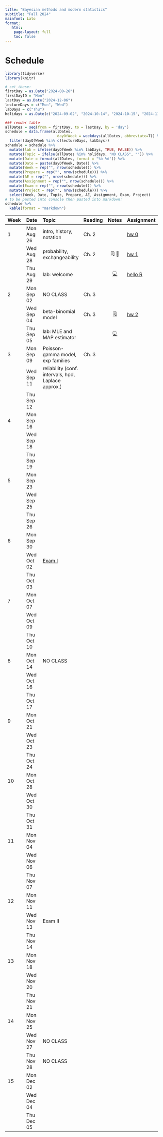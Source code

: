```yaml
---
title: "Bayesian methods and modern statistics"
subtitle: "Fall 2024"
mainfont: Lato
format:
   html: 
    page-layout: full
    toc: false
---
```


# Schedule

```r
library(tidyverse)
library(knitr)
```

```r
# set these:
firstDay = as.Date("2024-08-26")
firstDayID = "Mon"
lastDay = as.Date("2024-12-06")
lectureDays = c("Mon", "Wed")
labDays = c("Thu")
holidays = as.Date(c("2024-09-02", "2024-10-14", "2024-10-15", "2024-11-27", "2024-11-28", "2024-11-29"))

### render table
allDates = seq(from = firstDay, to = lastDay, by = 'day')
schedule = data.frame(allDates,
                        dayOfWeek = weekdays(allDates, abbreviate=T)) %>%
  filter(dayOfWeek %in% c(lectureDays, labDays))
schedule = schedule %>%
  mutate(lab = ifelse(dayOfWeek %in% labDays, TRUE, FALSE)) %>%
  mutate(Topic = ifelse(allDates %in% holidays, "NO CLASS", "")) %>%
  mutate(Date = format(allDates, format = "%b %d")) %>%
  mutate(Date = paste(dayOfWeek, Date)) %>%
  mutate(Week = rep("", nrow(schedule))) %>%
  mutate(Prepare = rep("", nrow(schedule))) %>%
  mutate(AE = rep("", nrow(schedule))) %>%
  mutate(Assignment = rep("", nrow(schedule))) %>%
  mutate(Exam = rep("", nrow(schedule))) %>%
  mutate(Project = rep("", nrow(schedule))) %>%
  select(Week, Date, Topic, Prepare, AE, Assignment, Exam, Project)
# to be pasted into console then pasted into markdown:
schedule %>%
  kable(format = "markdown")
```

| Week | Date       | Topic                            | Reading |                                      Notes                                      | Assignment                 |
|:-----------|:-----------|:-----------|------------|:----------:|:-----------|
| 1    | Mon Aug 26 | intro, history, notation         | Ch. 2   |                                                                                 | [hw 0](/hw/hw00.html)      |
|      | Wed Aug 28 | probability, exchangeability     | Ch. 2   | [🗒](/notes/lec01-probability.html) [📝](/notes/Probability-Exchangeability.pdf) | [hw 1](/hw/hw01.html)      |
|      | Thu Aug 29 | lab: welcome                     |         |                         [💻](/slides/lab0-welcome.html)                         | [hello R](/labs/lab0.html) |
| 2    | Mon Sep 02 | NO CLASS                         | Ch. 3   |                                                                                 |                            |
|      | Wed Sep 04 | beta-binomial model     | Ch. 3   |                        [🗒](/notes/lec02-estimation.html)                        | [hw 2](/hw/hw02.html)      |
|      | Thu Sep 05 | lab: MLE and MAP estimator       |         |                             [💻](/slides/lab1.html)                             |                            |
| 3    | Mon Sep 09 | Poisson-gamma model, exp families  | Ch. 3   |                                                                                 |                            |
|      | Wed Sep 11 |  reliability (conf. intervals, hpd, Laplace approx.)                                |         |                                                                                 |                            |
|      | Thu Sep 12 |                                  |         |                                                                                 |                            |
| 4    | Mon Sep 16 |                                  |         |                                                                                 |                            |
|      | Wed Sep 18 |                                  |         |                                                                                 |                            |
|      | Thu Sep 19 |                                  |         |                                                                                 |                            |
| 5    | Mon Sep 23 |                                  |         |                                                                                 |                            |
|      | Wed Sep 25 |                                  |         |                                                                                 |                            |
|      | Thu Sep 26 |                                  |         |                                                                                 |                            |
| 6    | Mon Sep 30 |                                  |         |                                                                                 |                            |
|      | Wed Oct 02 | [Exam I](/notes/exam-notes.html) |         |                                                                                 |                            |
|      | Thu Oct 03 |                                  |         |                                                                                 |                            |
| 7    | Mon Oct 07 |                                  |         |                                                                                 |                            |
|      | Wed Oct 09 |                                  |         |                                                                                 |                            |
|      | Thu Oct 10 |                                  |         |                                                                                 |                            |
| 8    | Mon Oct 14 | NO CLASS                         |         |                                                                                 |                            |
|      | Wed Oct 16 |                                  |         |                                                                                 |                            |
|      | Thu Oct 17 |                                  |         |                                                                                 |                            |
| 9    | Mon Oct 21 |                                  |         |                                                                                 |                            |
|      | Wed Oct 23 |                                  |         |                                                                                 |                            |
|      | Thu Oct 24 |                                  |         |                                                                                 |                            |
| 10   | Mon Oct 28 |                                  |         |                                                                                 |                            |
|      | Wed Oct 30 |                                  |         |                                                                                 |                            |
|      | Thu Oct 31 |                                  |         |                                                                                 |                            |
| 11   | Mon Nov 04 |                                  |         |                                                                                 |                            |
|      | Wed Nov 06 |                                  |         |                                                                                 |                            |
|      | Thu Nov 07 |                                  |         |                                                                                 |                            |
| 12   | Mon Nov 11 |                                  |         |                                                                                 |                            |
|      | Wed Nov 13 | Exam II                          |         |                                                                                 |                            |
|      | Thu Nov 14 |                                  |         |                                                                                 |                            |
| 13   | Mon Nov 18 |                                  |         |                                                                                 |                            |
|      | Wed Nov 20 |                                  |         |                                                                                 |                            |
|      | Thu Nov 21 |                                  |         |                                                                                 |                            |
| 14   | Mon Nov 25 |                                  |         |                                                                                 |                            |
|      | Wed Nov 27 | NO CLASS                         |         |                                                                                 |                            |
|      | Thu Nov 28 | NO CLASS                         |         |                                                                                 |                            |
| 15   | Mon Dec 02 |                                  |         |                                                                                 |                            |
|      | Wed Dec 04 |                                  |         |                                                                                 |                            |
|      | Thu Dec 05 |                                  |         |                                                                                 |                            |

<!-- | Week | Date       | Topic                                          | Reading |                                    Notes                                     | Assignment                  | -->

<!-- |:-----------|:-----------|:-----------|------------|:----------:|:-----------| -->

<!-- | 1    | Mon Aug 28 | lab: welcome                                   |         |                       [💻](/slides/lab0-welcome.html)                        | [hello R](/labs/lab0.html)  | -->

<!-- |      | Tue Aug 29 | intro, history, notation                       | Ch. 2   |                                                                              | [hw 0](/hw/hw00.html)       | -->

<!-- |      | Thu Aug 31 | probability, exchangeability                   | Ch. 2   |                     [💻](/notes/lec01-probability.html)                      | [hw 1](/hw/hw01.html)       | -->

<!-- | 2    | Mon Sep 04 | NO LAB                                         |         |                                                                              |                             | -->

<!-- |      | Tue Sep 05 | single parameter estimation                    | Ch. 3   |                      [💻](/notes/lec02-estimation.html)                      |                             | -->

<!-- |      | Thu Sep 07 | Poisson model and conjugacy                    | Ch. 3   |                                                                              | [hw 2](/hw/hw02.html)       | -->

<!-- | 3    | Mon Sep 11 | lab: MLE and MAP estimator                     |         |                           [💻](/slides/lab1.html)                            |                             | -->

<!-- |      | Tue Sep 12 | reliability, exp. families                     | Ch. 3   | [💻](/notes/lec03-reliability.html), [📝](/notes/ReliabilityExpFamilies.pdf) |                             | -->

<!-- |      | Thu Sep 14 | prediction, Monte Carlo intro                  | Ch. 4   |    [💻](/notes/lec04-prediction.html), [📝](/notes/predictionOffline.pdf)    | [hw 3](/hw/hw03.html)       | -->

<!-- | 4    | Mon Sep 18 | lab: prior sensitivity and change of variables |         |                           [💻](/slides/lab2.html)                            |                             | -->

<!-- |      | Tue Sep 19 | Monte Carlo integration                        | Ch. 4   |                      [💻](/notes/lec05-MonteCarlo.html)                      |                             | -->

<!-- |      | Thu Sep 21 | the normal model                               | Ch. 5   |                     [💻](/notes/lec06-normalModel.html)                      |                             | -->

<!-- | 5    | Mon Sep 25 | practice and review                            |         |                        [💻](/slides/lab3-review.html)                        |                             | -->

<!-- |      | Tue Sep 26 | catch up / review                              |         |                                                                              |                             | -->

<!-- |      | Thu Sep 28 | [Exam I](/notes/exam-notes.html)               |         |                                                                              |                             | -->

<!-- | 6    | Mon Oct 02 | NO LAB                                         |         |                                                                              |                             | -->

<!-- |      | Tue Oct 03 | the normal model II                            | Ch. 5   |                                                                              | [hw 4](/hw/hw04.html)       | -->

<!-- |      | Thu Oct 05 | estimators                                     | Ch. 5   |     [💻](/notes/lec07-estimators.html), [📝](/notes/estimator-notes.pdf)     |                             | -->

<!-- | 7    | Mon Oct 09 | lab: predictive checks and bias                |         |                           [💻](/slides/lab4.html)                            |                             | -->

<!-- |      | Tue Oct 10 | Gibbs sampling                                 | Ch. 6   |                        [💻](/notes/lec08-gibbs.html)                         | [ec](/hw/extra-credit.html) | -->

<!-- |      | Thu Oct 12 | MCMC diagnostics                               | Ch. 6   |                   [💻](/notes/lec09-mcmc-diagnostics.html)                   | [hw 5](/hw/hw05.html)       | -->

<!-- | 8    | Mon Oct 16 | NO LAB                                         |         |                                                                              |                             | -->

<!-- |      | Tue Oct 17 | NO CLASS                                       |         |                                                                              |                             | -->

<!-- |      | Thu Oct 19 | multivariate normal (mvn)                      | Ch. 7   | [💻](/notes/lec10-mvn.html)                                                                              |                             | -->

<!-- | 9    | Mon Oct 23 | full conditional review                                               |         |                                                                              |                             | -->

<!-- |      | Tue Oct 24 | mvn parameter estimation                       | Ch. 7   |  [💻](/notes/lec11-missing-data-mvn.html), [📝](/notes/missingDataOffline.pdf)                                                                             | [hw 6](/hw/hw06.html)                        | -->

<!-- |      | Thu Oct 26 | hierarchical modeling intro                    | Ch. 8   | [💻](/notes/lec12-hierarchical-intro.html)                                                                            |                             | -->

<!-- | 10   | Mon Oct 30 | traceplots and MCMC diagnostics                                              |         | [💻](/slides/lab6-mcmc-d-practice.html)                                                                               |                             | -->

<!-- |      | Tue Oct 31 | intro to Bayesian regression                       | Ch. 9   | [💻](/notes/lec13-regression-intro.html)                                                                                |    [hw 7](/hw/hw07.html)                     | -->

<!-- |      | Thu Nov 02 | Bayesian regression II                          | Ch. 9   | [💻](/notes/lec14-BayesianRegression2.html)                                                                              |                            | -->

<!-- | 11   | Mon Nov 06 | Hierarchical modeling and Gibbs sampling practice                                              |         |                                                                              |                             | -->

<!-- |      | Tue Nov 07 | Bayesian regression III <br> *Guest lecture:* Prof. Peter Hoff                     | Ch. 9   |                                                                              | [hw 8](/hw/hw08.html)                        | -->

<!-- |      | Thu Nov 09 | NO CLASS: read [chapter summaries](/chapterSummaries.html)                                               |         |                                                                              |                             | -->

<!-- | 12   | Mon Nov 13 |  exam practice                                              |         |                [💻](/slides/lab7-exam2-prep.html)                                                                |                             | -->

<!-- |      | Tue Nov 14 | review                                         |         |                                                                              |                             | -->

<!-- |      | Thu Nov 16 |  [Exam II](/notes/exam-notes-2.pdf)                                       |         |                                                                              |                             | -->

<!-- | 13   | Mon Nov 20 | NO LAB                                         |         |                                                                              |                             | -->

<!-- |      | Tue Nov 21 |  Bayesian regression example + stan intro                                          |       |                                                                           |                             | -->

<!-- |      | Thu Nov 23 | NO CLASS                                       |         |                                                                              |                             | -->

<!-- | 14   | Mon Nov 27 |  rstanarm                                            |         |                                               [💻](/slides/lab8-rstan.html)                                 |                             | -->

<!-- |      | Tue Nov 28 | intro to Metropolis algorithm                                             |   Ch. 10      | [📝](/notes/Metropolis-intro.pdf)                                                                             | [hw 9](/hw/hw09.html)                        | -->

<!-- |      | Thu Nov 30 |  Metropolis-Hastings                                              |  Ch. 10        |  [💻](/notes/lec15-MetropolisHastings.html)                                                                         |                             | -->

<!-- | 15   | Mon Dec 04 | MCMC practice                                             |         |       [💻](/slides/lab9-MH-MCMC.html)                                                                       |                             | -->

<!-- |      | Tue Dec 05 | MCMC and HMC                                              | Ch. 10         |   [💻](/notes/lec16-MCMC-and-HMC.html)                                                                              |                             | -->

<!-- |      | Thu Dec 07 |   final review                                             |         |                                                                              |                             | -->

